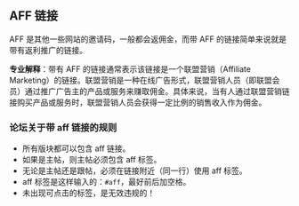 
## AFF 链接

AFF 是其他一些网站的邀请码，一般都会返佣金，而带 AFF 的链接简单来说就是带有返利推广的链接。

**专业解释**：带有 AFF 的链接通常表示该链接是一个联盟营销（Affiliate Marketing）的链接。联盟营销是一种在线广告形式，联盟营销人员（即联盟会员）通过推广广告主的产品或服务来赚取佣金。具体来说，当有人通过联盟营销链接购买产品或服务时，联盟营销人员会获得一定比例的销售收入作为佣金。


### 论坛关于带 aff 链接的规则

- 所有版块都可以包含 aff 链接。
- 如果是主帖，则主帖必须包含 aff 标签。
- 无论是主帖还是跟帖，必须在链接附近（同一行）使用 aff 标签。
- aff 标签是这样输入的：` #aff `，最好前后加空格。
- 未出现可点击的标签，是无效违规的！